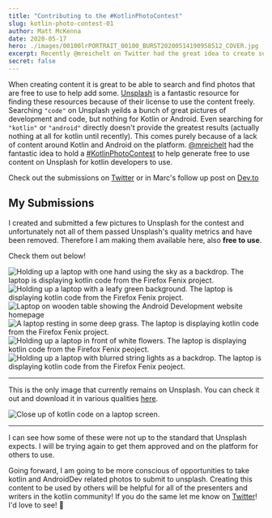 ```yaml
---
title: "Contributing to the #KotlinPhotoContest"
slug: kotlin-photo-contest-01
author: Matt McKenna
date: 2020-05-17
hero: ./images/00100lrPORTRAIT_00100_BURST20200514190958512_COVER.jpg
excerpt: Recently @mreichelt on Twitter had the great idea to create some free-to-use images of Kotlin for the community. These are my submissions!
secret: false
---
```


When creating content it is great to be able to search and find photos that are free to use to help add some. 
[Unsplash](https://unsplash.com) is a fantastic resource for finding these resources because of their license to use the content freely.
Searching `"code"` on Unsplash yeilds a bunch of great pictures of development and code, but nothing for Kotlin or Android. 
Even searching for `"kotlin"` or `"android"` directly doesn't provide the greatest results (actually nothing at all for kotlin until recently).
This comes purely because of a lack of content around Kotlin and Android on the platform. [@mreichelt](https://www.twitter.com/mreichelt "@mreichelt on Twitter") had the fantastic
idea to hold a [#KotlinPhotoContest](https://dev.to/mreichelt/the-kotlin-loyalty-free-photo-contest-4ec0 "#KotlinPhotoContest on Idea on Dev.to") to help generate free to use
content on Unsplash for kotlin developers to use. 

<div class="Image__Small">
  <Tweet tweetId="1256172731785248768" />
</div>

Check out the submissions on [Twitter](https://twitter.com/hashtag/KotlinPhotoContest "#KotlinPhotoContest on Twitter") or in Marc's follow up post on [Dev.to](https://dev.to/mreichelt/kotlin-photo-contest-thank-you-for-your-submissions-of3)

## My Submissions

I created and submitted a few pictures to Unsplash for the contest and unfortunately not all of them passed 
Unsplash's quality metrics and have been removed. 
Therefore I am making them available here, also **free to use**. 

Check them out below!

<div className="Image__Small">
  <img
    src="./images/IMG_0230.JPG"
    title="Kotlin with Sky"
    alt="Holding up a laptop with one hand using the sky as a backdrop. The laptop is displaying kotlin code from the Firefox Fenix project."
  />
</div>

<div className="Image__Small">
  <img
    src="./images/IMG_0236.JPG"
    title="Kotlin with Leaves"
    alt="Holding up a laptop with a leafy green background. The laptop is displaying kotlin code from the Firefox Fenix project."
  />
</div>

<div className="Image__Small">
  <img
    src="./images/00100trPORTRAIT_00100_BURST20200514185317843_COVER.jpg"
    title="Develop Android Apps with Kotlin"
    alt="Laptop on wooden table showing the Android Development website homepage"
  />
</div>

<div className="Image__Small">
  <img
    src="./images/IMG_0241.JPG"
    title="Kotlin with Grass"
    alt="A laptop resting in some deep grass. The laptop is displaying kotlin code from the Firefox Fenix project."
  />
</div>

<div className="Image__Small">
  <img
    src="./images/IMG_0246.JPG"
    title="Kotlin with Flowers"
    alt="Holding up a laptop in front of white flowers. The laptop is displaying kotlin code from the Firefox Fenix peoject."
  />
</div>

<div className="Image__Small">
  <img
    src="./images/IMG_0247.JPG"
    title="Kotlin in the Evening"
    alt="Holding up a laptop with blurred string lights as a backdrop. The laptop is displaying kotlin code from the Firefox Fenix peoject."
  />
</div>

---

This is the only image that currently remains on Unsplash. You can check it out and download it in various qualities [here](https://unsplash.com/photos/LfjR6IOL7ts).

<div className="Image__Medium">
  <img
    src="./images/00100lrPORTRAIT_00100_BURST20200514190958512_COVER.jpg"
    title="Kotlin HomeFragment"
    alt="Close up of kotlin code on a laptop screen."
  />
</div>


---

I can see how some of these were not up to the standard that Unsplash expects. I will be trying again to get them approved and on the platform for others to use.

Going forward, I am going to be more conscious of opportunities to take kotlin and AndroidDev related photos to submit to unsplash. Creating this content to be used by others will be 
helpful for all of the presenters and writers in the kotlin community! If you do the same let me know on [Twitter](https://twitter.com/matthewcmckenna)! I'd love to see! 🎉